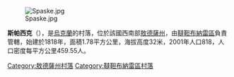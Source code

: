 [[Image:Spaske.jpg|right]]

{{coord|45|45|32|N|29|26|22|E|scale:30000|display=title}}

'''斯帕西克'''（{{lang-uk|Спаське}}），是[[烏克蘭|烏克蘭]]的村落，位於該國西南部[[敖德薩州|敖德薩州]]，由[[韃靼布納雷區|韃靼布納雷區]]負責管轄，始建於1818年，面積1.78平方公里，海拔高度32米，2001年人口818，人口密度每平方公里459.55人。

{{DEFAULTSORT:Спаське}}
[[Category:敖德薩州村落|Category:敖德薩州村落]]
[[Category:韃靼布納雷區村落|Category:韃靼布納雷區村落]]


{{Odessa-geo-stub}}